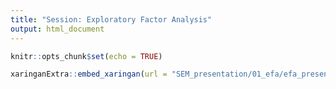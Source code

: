 ```yaml
---
title: "Session: Exploratory Factor Analysis"
output: html_document
---
```


```r
knitr::opts_chunk$set(echo = TRUE)

```

```r
xaringanExtra::embed_xaringan(url = "SEM_presentation/01_efa/efa_presentation.html", ratio = "16:9")
```

